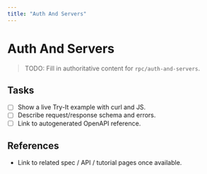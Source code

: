 ```yaml
---
title: "Auth And Servers"
---
```


# Auth And Servers

> TODO: Fill in authoritative content for `rpc/auth-and-servers`.

## Tasks
- [ ] Show a live Try-It example with curl and JS.
- [ ] Describe request/response schema and errors.
- [ ] Link to autogenerated OpenAPI reference.

## References
- Link to related spec / API / tutorial pages once available.
